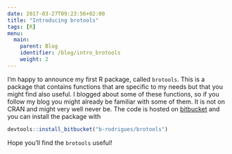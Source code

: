 ```yaml
---
date: 2017-03-27T09:23:56+02:00
title: "Introducing brotools"
tags: [R]
menu:
  main:
    parent: Blog
    identifier: /blog/intro_brotools
    weight: 2
---
```


I'm happy to announce my first R package, called `brotools`. This is a package that contains
functions that are specific to my needs but that you might find also useful. I blogged about some
of these functions, so if you follow my blog you might already be familiar with some of them. It is 
not on CRAN and might very well never be. The code is hosted on [bitbucket](https://bitbucket.org/b-rodrigues/brotools)
and you can install the package with 

```r
devtools::install_bitbucket("b-rodrigues/brotools")
```

Hope you'll find the `brotools` useful!